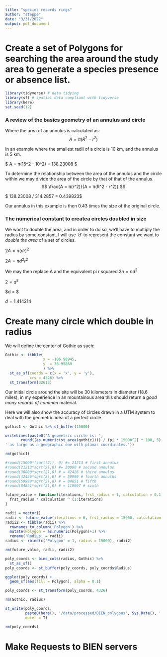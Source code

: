 ```yaml
---
title: "species records rings"
author: "steppe"
date: "3/31/2022"
output: pdf_document
---
```


# Create a set of Polygons for searching the area around the study area to generate a species presence or absence list.

```r
library(tidyverse) # data tidying
library(sf) # spatial data compliant with tidyverse
library(here)
set.seed(12)
```

### A review of the basics geometry of an annulus and circle

Where the area of an annulus is calculated as:
$$
A = π(R^2 - r^2)
$$

In an example where the smallest radii of a circle is 10 km, and the annulus is 5 km.

$ A = π(15^2 - 10^2) = 138.23008 $

To determine the relationship between the area of the annulus and the circle within we may divide the area of the circle by that of that of the annulus.
$$
 \frac{A = π(r^2)}{A = π(R^2 - r^2)}
$$

$ 138.23008 / 314.2857  = 0.439823$

Our annulus in this example is then 0.43 times the size of the original circle.

### The numerical constant to createa circles doubled in size 

We want to double the area, and in order to do so, we’ll have to multiply the radius by some constant.
I will use *'d'* to represent the constant we want to *double the area* of a set of circles.

$2A = π(dr)^2$

$2A = πd^2r^2$

We may then replace A and the equivalent pi r squared
$2n = nd^2$

$2 = d^2$

$d = \sqrt 2 $

$d = 1.414214$

# Create many circle which double in radius

We will define the center of Gothic as such:
```r
Gothic <- tibble(
                 x = -106.98945,
                 y  = 38.95869
                 ) %>% 
  st_as_sf(coords = c(x = 'x', y = 'y'), 
           crs = 4326) %>% 
  st_transform(32613)
```

Our initial circle around the site will be 30 kilometers in diameter (18.6 miles), in my experience in an mountainous area this should return a *good many records of common* material.

Here we will also show the accuracy of circles drawn in a UTM system to deal with the geometric idea of a perfect circle
```r

gothic1 <- Gothic %>% st_buffer(15000)

writeLines(paste0('A geometric circle is: ', 
       round((as.numeric(st_area(gothic1))) / (pi * 15000^2) * 100, 5),
' as large as a geographic one with planar coordinates.'))

rm(gothic1)
```

```r
#round(15000*(sqrt(2)), 0) #= 21213 # first annulus
#round(21213*sqrt(2),0) #= 30000 # second annulus
#round(30000*sqrt(2),0) # = 42426 # third annulus
#round(42426*sqrt(2),0) # = 59999 # fourth annulus
#round(59999*sqrt(2),0) # = 84851 # fifth
#round(84851*sqrt(2),0) # = 119997 # sixth
```

```r
future_value = function(iterations, frst_radius = 1, calculation = 0.1) {
  frst_radius * calculation ^ (1:iterations)
}

radii = vector()
radii <- future_value(iterations = 6, frst_radius = 15000, calculation = sqrt(2))
radii2 <- tibble(radii) %>% 
  rownames_to_column('Polygon') %>% 
  mutate(Polygon = as.numeric(Polygon)+1) %>% 
  rename('Radius' = radii)
radius <- rbind(c('Polygon' = 1, radius = 15000), radii2)

rm(future_value, radii, radii2)
```


```r
poly_coords <- bind_cols(radius, Gothic) %>% 
  st_as_sf()
poly_coords <- st_buffer(poly_coords, poly_coords$Radius)

ggplot(poly_coords) +
  geom_sf(aes(fill = Polygon), alpha = 0.1)

poly_coords <- st_transform(poly_coords, 4326) 

rm(Gothic, radius)
```

```r
st_write(poly_coords, 
         paste0(here(), '/data/processed/BIEN_polygons', Sys.Date(), '.shp'), 
         quiet = T)

rm(poly_coords)
```



# Make Requests to BIEN servers




